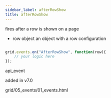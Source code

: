 ```yaml
---
sidebar_label: afterRowShow
title: afterRowShow
---
```



          


<Short>
 fires after a row is shown on a page



</Short>


 
- row   object  an object with a row configuration

~~~js

grid.events.on("AfterRowShow", function(row){
    // your logic here
});


~~~
 api_event

<Descr>



</Descr>


 added in v7.0

 grid/05_events/01_events.html


